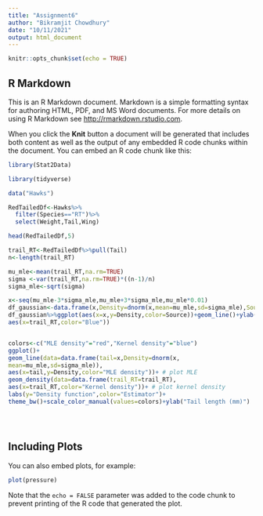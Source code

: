 ```yaml
---
title: "Assignment6"
author: "Bikramjit Chowdhury"
date: "10/11/2021"
output: html_document
---
```


```r
knitr::opts_chunk$set(echo = TRUE)
```

## R Markdown

This is an R Markdown document. Markdown is a simple formatting syntax for authoring HTML, PDF, and MS Word documents. For more details on using R Markdown see <http://rmarkdown.rstudio.com>.

When you click the **Knit** button a document will be generated that includes both content as well as the output of any embedded R code chunks within the document. You can embed an R code chunk like this:

```r

library(Stat2Data)

library(tidyverse)

data("Hawks")

RedTailedDf<-Hawks%>%
  filter(Species=="RT")%>%
  select(Weight,Tail,Wing)

head(RedTailedDf,5)

trail_RT<-RedTailedDf%>%pull(Tail)
n<-length(trail_RT)

mu_mle<-mean(trail_RT,na.rm=TRUE)
sigma <-var(trail_RT,na.rm=TRUE)*((n-1)/n)
sigma_mle<-sqrt(sigma)

x<-seq(mu_mle-3*sigma_mle,mu_mle+3*sigma_mle,mu_mle*0.01)
df_gaussian<-data.frame(x,Density=dnorm(x,mean=mu_mle,sd=sigma_mle),Source="trail_RT")
df_gaussian%>%ggplot(aes(x=x,y=Density,color=Source))+geom_line()+ylab("Density Function")+theme_bw()+geom_density(data=data.frame(trail_RT),
aes(x=trail_RT,color="Blue"))


colors<-c("MLE density"="red","Kernel density"="blue")
ggplot()+
geom_line(data=data.frame(tail=x,Density=dnorm(x,
mean=mu_mle,sd=sigma_mle)),
aes(x=tail,y=Density,color="MLE density"))+ # plot MLE
geom_density(data=data.frame(trail_RT=trail_RT),
aes(x=trail_RT,color="Kernel density"))+ # plot kernel density
labs(y="Density function",color="Estimator")+
theme_bw()+scale_color_manual(values=colors)+ylab("Tail length (mm)")





```

## Including Plots

You can also embed plots, for example:

```r
plot(pressure)
```

Note that the `echo = FALSE` parameter was added to the code chunk to prevent printing of the R code that generated the plot.
